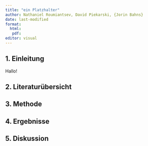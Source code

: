 ```yaml
---
title: "ein Platzhalter"
author: Nathaniel Roumiantsev, David Piekarski, {Jorin Bahns}
date: last-modified
format:
  html:
   pdf:
editor: visual
---
```


## 1. Einleitung

Hallo!

## 2. Literaturübersicht

## 3. Methode

## 4. Ergebnisse

## 5. Diskussion
